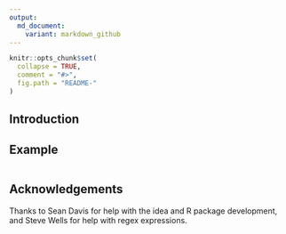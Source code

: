 ```yaml
---
output:
  md_document:
    variant: markdown_github
---
```


<!-- README.md is generated from README.Rmd. Please edit that file -->

```r
knitr::opts_chunk$set(
  collapse = TRUE,
  comment = "#>",
  fig.path = "README-"
)
```


## Introduction





## Example


```r




```




## Acknowledgements

Thanks to Sean Davis for help with the idea and R package development, and 
Steve Wells for help with regex expressions.


